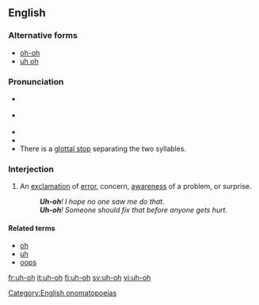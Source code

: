 ==English==

===Alternative forms===
* [[oh-oh]]
* [[uh oh]]

===Pronunciation===
* {{a|US}} {{IPA|/ˈʌʔoʊ/|[ˈʌ̆ʔ˦oʊ˨]}}
* {{a|RP}} {{IPA|/ˈʌʔəʊ/|[ˈʌ̆ʔ˦əʊ˨]}}
* {{audio|en-us-uh-oh.ogg|Audio (US)|lang=en}}
* {{audio|Uh-oh.ogg|Audio (UK)|lang=en}}
* There is a [[glottal stop]] separating the two syllables.

===Interjection===
{{en-interj|head=[[uh]]-[[oh]]}}

# An [[exclamation]] of [[error]], concern, [[awareness]] of a problem, or surprise.
#: '''''Uh-oh'''!  I hope no one saw me do that.''
#: '''''Uh-oh'''!  Someone should fix that before anyone gets hurt.''

====Related terms====
* [[oh]]
* [[uh]]
* [[oops]]

[[Category:English onomatopoeias]]

[[fr:uh-oh]]
[[it:uh-oh]]
[[fi:uh-oh]]
[[sv:uh-oh]]
[[vi:uh-oh]]